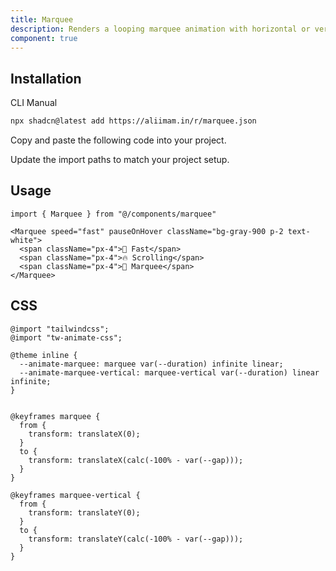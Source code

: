 ```yaml
---
title: Marquee
description: Renders a looping marquee animation with horizontal or vertical scrolling. Supports adjustable speed, direction, repeat count, and pause on hover.
component: true
---
```


<ComponentPreview
  name="marquee-01"
  className="[&_.preview>[data-orientation=vertical]]:sm:max-w-[80%] **:[.preview]:min-h-[400px]"
  description="An accordion with three items"
  align="start"
/>
## Installation

<CodeTabs>

<TabsList>
  <TabsTrigger value="cli">CLI</TabsTrigger>
  <TabsTrigger value="manual">Manual</TabsTrigger>
</TabsList>

<TabsContent value="cli">

```bash
npx shadcn@latest add https://aliimam.in/r/marquee.json
```

</TabsContent>

<TabsContent value="manual">

<Steps>

<Step>Copy and paste the following code into your project.</Step>

<ComponentSource name="marquee" title="components/ui/marquee.tsx" />

<Step>Update the import paths to match your project setup.</Step>

</Steps>

</TabsContent>

</CodeTabs>

## Usage

```tsx showLineNumbers
import { Marquee } from "@/components/marquee"
```

```tsx showLineNumbers
<Marquee speed="fast" pauseOnHover className="bg-gray-900 p-2 text-white">
  <span className="px-4">🚀 Fast</span>
  <span className="px-4">🔥 Scrolling</span>
  <span className="px-4">🌈 Marquee</span>
</Marquee>
```

## CSS

```tsx showLineNumbers
@import "tailwindcss";
@import "tw-animate-css";

@theme inline {
  --animate-marquee: marquee var(--duration) infinite linear;
  --animate-marquee-vertical: marquee-vertical var(--duration) linear infinite;
}


@keyframes marquee {
  from {
    transform: translateX(0);
  }
  to {
    transform: translateX(calc(-100% - var(--gap)));
  }
}

@keyframes marquee-vertical {
  from {
    transform: translateY(0);
  }
  to {
    transform: translateY(calc(-100% - var(--gap)));
  }
}
```
 